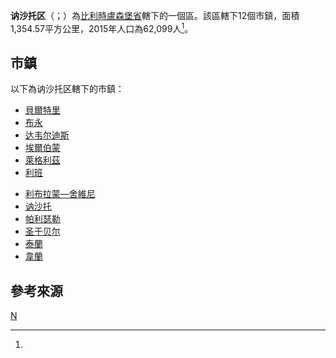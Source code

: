{{不是|讷沙托区 (法国)}}
{{Infobox settlement
| name = 讷沙托区
| native_name = {{lang|fr|Arrondissement de Neufchâteau}}
| type = {{flag|Belgium}}行政區
| image_skyline = 
| image_alt = 
| image_caption = 
| image_map = Arrondissement Neufchâteau Belgium Map.png
| map_alt = 
| map_caption = 讷沙托区在[[盧森堡省|盧森堡省]]的位置
| latd = 49.9
| longd = 5.35
| coor_pinpoint = 
| coordinates_type = region:BE_type:adm3rd
| coordinates_display = inline,title
| coordinates_footnotes = 
| coordinates_region = BE
| subdivision_type = 國家
| subdivision_name = {{flag|Belgium}}
| subdivision_type1 = 地區
| subdivision_name1 = {{BE-REG-WAL}}
| subdivision_type2 = 省份
| subdivision_name2 = {{BE-PROV-LX}}
| parts_type = 市鎮
| parts_style = para
| p1 = 12
| established_title = 
| established_date = 
| unit_pref  = Metric
| area_footnotes = 
| area_total_km2 = 1354.57
| elevation_footnotes = 
| elevation_m = 
| population_footnotes = <ref name="population">[http://www.citypopulation.de/php/belgium-luxembourg.php Belgium: Luxembourg (Neufchâteau)]. City Population.</ref>
| population_total = 62,099
| population_as_of  = 2015年
| population_density_km2 = 45.84
| timezone1 = [[Central_European_Time|CET]]
| utc_offset1 = +1
| timezone1_DST = [[Central_European_Summer_Time|CEST]]
| utc_offset1_DST = +2
| iso_code = 
| website = 
| footnotes = 
}}
'''讷沙托区'''（{{lang-fr|Arrondissement de Neufchâteau}}；{{lang-nl|Arrondissement Neufchâteau}}）為[[比利時|比利時]][[盧森堡省|盧森堡省]]轄下的一個區。該區轄下12個市鎮，面積1,354.57平方公里，2015年人口為62,099人<ref name="population"/>。

==市鎮==
以下為讷沙托区轄下的市鎮：
{{col-begin|width=30em}}
{{col-break}}
* [[貝爾特里|貝爾特里]]
* [[布永|布永]]
* [[达韦尔迪斯|达韦尔迪斯]]
* [[埃爾伯蒙|埃爾伯蒙]]
* [[萊格利茲|萊格利茲]]
* [[利班|利班]]
{{col-break}}
* [[利布拉蒙—舍維尼|利布拉蒙—舍維尼]]
* [[讷沙托_(卢森堡省)|讷沙托]]
* [[帕利瑟勒|帕利瑟勒]]
* [[圣于贝尔|圣于贝尔]]
* [[泰蘭|泰蘭]]
* [[韋蘭|韋蘭]]
{{col-end}}

==參考來源==
{{reflist}}

{{盧森堡省市區}}
{{Administrative arrondissements of Belgium|state=collapsed}}

[[Category:盧森堡省行政區|N]]


{{Belgium-geo-stub}}